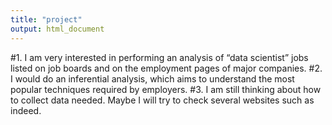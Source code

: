 ```yaml
---
title: "project"
output: html_document
---
```

#1. I am very interested in performing an analysis of “data scientist” jobs listed on job boards and on the employment pages of major companies.
#2. I would do an inferential analysis, which aims to understand the most popular techniques required by employers.
#3. I am still thinking about how to collect data needed. Maybe I will try to check several websites such as indeed.
